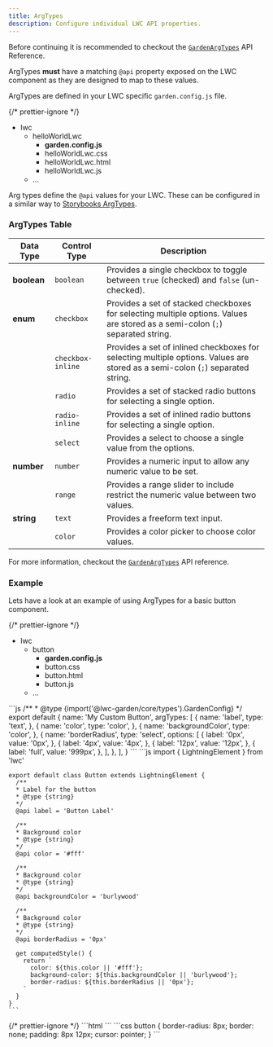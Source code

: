 ```yaml
---
title: ArgTypes
description: Configure individual LWC API properties.
---
```



Before continuing it is recommended to checkout the [`GardenArgTypes`](/reference/component-configuration#argtypes) API Reference.

ArgTypes **must** have a matching `@api` property exposed on the LWC component as they are designed to map to these values.

ArgTypes are defined in your LWC specific `garden.config.js` file.

{/* prettier-ignore */}
<FileTree>
  - lwc
    - helloWorldLwc
      - **garden.config.js**
      - helloWorldLwc.css
      - helloWorldLwc.html
      - helloWorldLwc.js
    - …
</FileTree>

Arg types define the `@api` values for your LWC. These can be configured in a similar way to <a href="https://storybook.js.org/docs/api/arg-types" target="_blank">Storybooks ArgTypes</a>.

### ArgTypes Table

| Data Type   | Control Type      | Description                                                                                                                    |
| ----------- | ----------------- | ------------------------------------------------------------------------------------------------------------------------------ |
| **boolean** | `boolean`         | Provides a single checkbox to toggle between `true` (checked) and `false` (un-checked).                                        |
| **enum**    | `checkbox`        | Provides a set of stacked checkboxes for selecting multiple options. Values are stored as a semi-colon (`;`) separated string. |
|             | `checkbox-inline` | Provides a set of inlined checkboxes for selecting multiple options. Values are stored as a semi-colon (`;`) separated string. |
|             | `radio`           | Provides a set of stacked radio buttons for selecting a single option.                                                         |
|             | `radio-inline`    | Provides a set of inlined radio buttons for selecting a single option.                                                         |
|             | `select`          | Provides a select to choose a single value from the options.                                                                   |
| **number**  | `number`          | Provides a numeric input to allow any numeric value to be set.                                                                 |
|             | `range`           | Provides a range slider to include restrict the numeric value between two values.                                              |
| **string**  | `text`            | Provides a freeform text input.                                                                                                |
|             | `color`           | Provides a color picker to choose color values.                                                                                |

For more information, checkout the [`GardenArgTypes`](/reference/component-configuration#argtypes) API reference.

### Example

Lets have a look at an example of using ArgTypes for a basic button component.

{/* prettier-ignore */}
<FileTree>
  - lwc
    - button
      - **garden.config.js**
      - button.css
      - button.html
      - button.js
    - …
</FileTree>

<Tabs>
  <TabItem label='garden.config.js'>
    ```js
    /**
    * @type {import('@lwc-garden/core/types').GardenConfig}
    */
    export default {
      name: 'My Custom Button',
      argTypes: [
        {
          name: 'label',
          type: 'text',
        },
        {
          name: 'color',
          type: 'color',
        },
        {
          name: 'backgroundColor',
          type: 'color',
        },
        {
          name: 'borderRadius',
          type: 'select',
          options: [
            {
              label: '0px',
              value: '0px',
            },
            {
              label: '4px',
              value: '4px',
            },
            {
              label: '12px',
              value: '12px',
            },
            {
              label: 'full',
              value: '999px',
            },
          ],
        },
      ],
    }
    ```
  </TabItem>
  <TabItem label='button.js'>
    ```js
    import { LightningElement } from 'lwc'
    
    export default class Button extends LightningElement {
      /**
      * Label for the button
      * @type {string}
      */
      @api label = 'Button Label'

      /**
      * Background color
      * @type {string}
      */
      @api color = '#fff'

      /**
      * Background color
      * @type {string}
      */
      @api backgroundColor = 'burlywood'

      /**
      * Background color
      * @type {string}
      */
      @api borderRadius = '0px'

      get computedStyle() {
        return `
          color: ${this.color || '#fff'};
          background-color: ${this.backgroundColor || 'burlywood'};
          border-radius: ${this.borderRadius || '0px'};
        `
      }
    }
    ```

  </TabItem>
  <TabItem label='button.html'>
    {/* prettier-ignore */}
    ```html
    <template>
      <button style={computedStyle}>{label}</button>
    </template>
    ```
  </TabItem>
  <TabItem label='button.css'>
    ```css
    button {
      border-radius: 8px;
      border: none;
      padding: 8px 12px;
      cursor: pointer;
    }
    ```
  </TabItem>
</Tabs>
